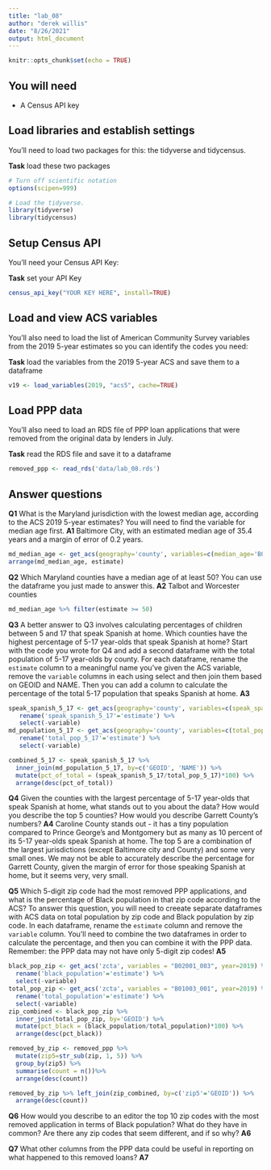 ```yaml
---
title: "lab_08"
author: "derek willis"
date: "8/26/2021"
output: html_document
---
```


```r
knitr::opts_chunk$set(echo = TRUE)
```

## You will need

* A Census API key

## Load libraries and establish settings

You'll need to load two packages for this: the tidyverse and tidycensus.

**Task** load these two packages

```r
# Turn off scientific notation
options(scipen=999)

# Load the tidyverse.
library(tidyverse)
library(tidycensus)
```

## Setup Census API

You'll need your Census API Key:

**Task** set your API Key

```r
census_api_key("YOUR KEY HERE", install=TRUE)
```

## Load and view ACS variables

You'll also need to load the list of American Community Survey variables from the 2019 5-year estimates so you can identify the codes you need:

**Task** load the variables from the 2019 5-year ACS and save them to a dataframe

```r
v19 <- load_variables(2019, "acs5", cache=TRUE)
```

## Load PPP data

You'll also need to load an RDS file of PPP loan applications that were removed from the original data by lenders in July.

**Task** read the RDS file and save it to a dataframe

```r
removed_ppp <- read_rds('data/lab_08.rds')
```

## Answer questions

**Q1** What is the Maryland jurisdiction with the lowest median age, according to the ACS 2019 5-year estimates? You will need to find the variable for median age first.
**A1** Baltimore City, with an estimated median age of 35.4 years and a margin of error of 0.2 years.

```r
md_median_age <- get_acs(geography='county', variables=c(median_age='B01002_001'), state='MD')
arrange(md_median_age, estimate)
```

**Q2** Which Maryland counties have a median age of at least 50? You can use the dataframe you just made to answer this.
**A2** Talbot and Worcester counties

```r
md_median_age %>% filter(estimate >= 50)
```

**Q3** A better answer to Q3 involves calculating percentages of children between 5 and 17 that speak Spanish at home. Which counties have the highest percentage of 5-17 year-olds that speak Spanish at home? Start with the code you wrote for Q4 and add a second dataframe with the total population of 5-17 year-olds by county. For each dataframe, rename the `estimate` column to a meaningful name you've given the ACS variable, remove the `variable` columns in each using select and then join them based on GEOID and NAME. Then you can add a column to calculate the percentage of the total 5-17 population that speaks Spanish at home.
**A3**

```r
speak_spanish_5_17 <- get_acs(geography='county', variables=c(speak_spanish_5_17='B16007_004'), state='MD') %>%
   rename('speak_spanish_5_17'='estimate') %>%
   select(-variable)
md_population_5_17 <- get_acs(geography='county', variables=c(total_pop_5_17='B16007_002'), state='MD') %>%
   rename('total_pop_5_17'='estimate') %>%
   select(-variable)

combined_5_17 <- speak_spanish_5_17 %>%
  inner_join(md_population_5_17, by=c('GEOID', 'NAME')) %>%
  mutate(pct_of_total = (speak_spanish_5_17/total_pop_5_17)*100) %>%
  arrange(desc(pct_of_total))
```

**Q4** Given the counties with the largest percentage of 5-17 year-olds that speak Spanish at home, what stands out to you about the data? How would you describe the top 5 counties? How would you describe Garrett County's numbers?
**A4** Caroline County stands out - it has a tiny population compared to Prince George's and Montgomery but as many as 10 percent of its 5-17 year-olds speak Spanish at home. The top 5 are a combination of the largest jurisdictions (except Baltimore city and County) and some very small ones. We may not be able to accurately describe the percentage for Garrett County, given the margin of error for those speaking Spanish at home, but it seems very, very small.

**Q5** Which 5-digit zip code had the most removed PPP applications, and what is the percentage of Black population in that zip code according to the ACS? To answer this question, you will need to creeate separate dataframes with ACS data on total population by zip code and Black population by zip code. In each dataframe, rename the `estimate` column and remove the `variable` column. You'll need to combine the two dataframes in order to calculate the percentage, and then you can combine it with the PPP data. Remember: the PPP data may not have only 5-digit zip codes!
**A5**

```r
black_pop_zip <- get_acs('zcta', variables = "B02001_003", year=2019) %>%
  rename('black_population'='estimate') %>%
  select(-variable)
total_pop_zip <- get_acs('zcta', variables = "B01003_001", year=2019) %>%
  rename('total_population'='estimate') %>%
  select(-variable)
zip_combined <- black_pop_zip %>%
  inner_join(total_pop_zip, by='GEOID') %>%
  mutate(pct_black = (black_population/total_population)*100) %>%
  arrange(desc(pct_black))

removed_by_zip <- removed_ppp %>%
  mutate(zip5=str_sub(zip, 1, 5)) %>%
  group_by(zip5) %>%
  summarise(count = n())%>%
  arrange(desc(count))

removed_by_zip %>% left_join(zip_combined, by=c('zip5'='GEOID')) %>%
  arrange(desc(count))
```

**Q6** How would you describe to an editor the top 10 zip codes with the most removed application in terms of Black population? What do they have in common? Are there any zip codes that seem different, and if so why?
**A6**

**Q7** What other columns from the PPP data could be useful in reporting on what happened to this removed loans?
**A7**
